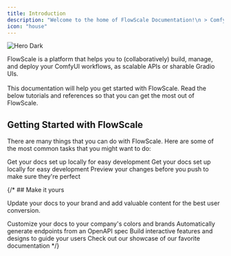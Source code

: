 ```yaml
---
title: Introduction
description: "Welcome to the home of FlowScale Documentation!\n > ComfyUI is a powerful tool that can be used to build complex AI workflows and pipelines. <strong>FlowScale allows you to harness that power to it’s fullest!</strong> 🚀"
icon: "house"
---
```


<img
  className="block"
  src="/images/introduction/flowscale-hero.png"
  alt="Hero Dark"
/>

FlowScale is a platform that helps you to (collaboratively) build, manage, and deploy your ComfyUI workflows, as scalable APIs or sharable Gradio UIs. <br/> <br/>
This documentation will help you get started with FlowScale. Read the below tutorials and references so that you can get the most out of FlowScale.

## Getting Started with FlowScale

There are many things that you can do with FlowScale. Here are some of the most common tasks that you might want to do:

<CardGroup cols={2}>
  <Card
    title="Build a ComfyUI Workflow"
    icon="pen-to-square"
    href="https://mintlify.com/docs/quickstart"
  >
    Get your docs set up locally for easy development
  </Card>
  <Card
    title="Collaborate with your team"
    icon="pen-to-square"
    href="https://mintlify.com/docs/quickstart"
  >
    Get your docs set up locally for easy development
  </Card>
  <Card
    title="Deploy ComfyUI Workflows"
    icon="image"
    href="https://mintlify.com/docs/development"
  >
    Preview your changes before you push to make sure they're perfect
  </Card>
</CardGroup>

{/* ## Make it yours

Update your docs to your brand and add valuable content for the best user conversion.

<CardGroup cols={2}>
  <Card
    title="Customize Style"
    icon="palette"
    href="https://mintlify.com/docs/settings/global"
  >
    Customize your docs to your company's colors and brands
  </Card>
  <Card
    title="Reference APIs"
    icon="code"
    href="https://mintlify.com/docs/api-playground/openapi"
  >
    Automatically generate endpoints from an OpenAPI spec
  </Card>
  <Card
    title="Add Components"
    icon="screwdriver-wrench"
    href="https://mintlify.com/docs/components/accordion"
  >
    Build interactive features and designs to guide your users
  </Card>
  <Card
    title="Get Inspiration"
    icon="stars"
    href="https://mintlify.com/customers"
  >
    Check out our showcase of our favorite documentation
  </Card>
</CardGroup> */}
